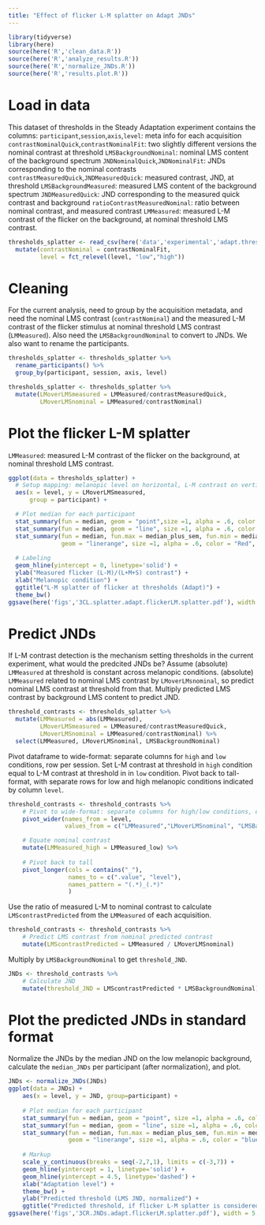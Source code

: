 ```yaml
---
title: "Effect of flicker L-M splatter on Adapt JNDs"
---
```

```r
library(tidyverse)
library(here)
source(here('R','clean_data.R'))
source(here('R','analyze_results.R'))
source(here('R','normalize_JNDs.R'))
source(here('R','results.plot.R'))
```
# Load in data
This dataset of thresholds in the Steady Adaptation experiment contains the columns:
`participant`,`session`,`axis`,`level`: meta info for each acquisition
`contrastNominalQuick`,`contrastNominalFit`: two slightly different versions the nominal contrast at threshold
`LMSBackgroundNominal`: nominal LMS content of the background spectrum
`JNDNominalQuick`,`JNDNominalFit`: JNDs corresponding to the nominal contrasts
`contrastMeasuredQuick`,`JNDMeasuredQuick`: measured contrast, JND, at threshold
`LMSBackgroundMeasured`: measured LMS content of the background spectrum
`JNDMeasuredQuick`: JND corresponding to the measured quick contrast and background
`ratioContrastMeasuredNominal`: ratio between nominal contrast, and measured contrast
`LMMeasured`: measured L-M contrast of the flicker on the background, at nominal threshold LMS contrast.
```r
thresholds_splatter <- read_csv(here('data','experimental','adapt.thresholds.splatter.csv')) %>%
  mutate(contrastNominal = contrastNominalFit,
         level = fct_relevel(level, "low","high"))  
```
# Cleaning
For the current analysis, need to group by the acquisition metadata, and need the nominal LMS contrast (`contrastNominal`) and the measured L-M contrast of the flicker stimulus at nominal threshold LMS contrast (`LMMeasured`). Also need the `LMSBackgroundNominal` to convert to JNDs. We also want to rename the participants.
```r
thresholds_splatter <- thresholds_splatter %>%
  rename_participants() %>%
  group_by(participant, session, axis, level)
```
```r
thresholds_splatter <- thresholds_splatter %>%
  mutate(LMoverLMSmeasured = LMMeasured/contrastMeasuredQuick,
         LMoverLMSnominal = LMMeasured/contrastNominal)
```
# Plot the flicker L-M splatter
`LMMeasured`: measured L-M contrast of the flicker on the background, at nominal threshold LMS contrast.
```r
ggplot(data = thresholds_splatter) +
  # Setup mapping: melanopic level on horizontal, L-M contrast on vertical
  aes(x = level, y = LMoverLMSmeasured,
      group = participant) +

  # Plot median for each participant
  stat_summary(fun = median, geom = "point",size =1, alpha = .6, color = "Red", position = position_dodge(width = .08)) +
  stat_summary(fun = median, geom = "line", size =1, alpha = .6, color = "Red", position = position_dodge(width = .08)) +
  stat_summary(fun = median, fun.max = median_plus_sem, fun.min = median_minus_sem,
               geom = "linerange", size =1, alpha = .6, color = "Red", position = position_dodge(width = .08)) +  
  
  # Labeling
  geom_hline(yintercept = 0, linetype='solid') +
  ylab("Measured flicker (L-M)/(L+M+S) contrast") +
  xlab("Melanopic condition") +
  ggtitle("L-M splatter of flicker at thresholds (Adapt)") +
  theme_bw()
ggsave(here('figs','3CL.splatter.adapt.flickerLM.splatter.pdf'), width = 5, height = 5)
```
# Predict JNDs
If L-M contrast detection is the mechanism setting thresholds in the current experiment, what would the predcited JNDs be? Assume (absolute) `LMMeasured` at threshold is constant across melanopic conditions. (absolute) `LMMeasured` related to nominal LMS contrast by `LMoverLMsnominal`, so predict nominal LMS contrast at threshold from that. Multiply predicted LMS contrast by background LMS content to predict JND.
```r
threshold_contrasts <- thresholds_splatter %>%
  mutate(LMMeasured = abs(LMMeasured),
         LMoverLMSmeasured = LMMeasured/contrastMeasuredQuick,
         LMoverLMSnominal = LMMeasured/contrastNominal) %>%
  select(LMMeasured, LMoverLMSnominal, LMSBackgroundNominal)
```
Pivot dataframe to wide-format: separate columns for `high` and `low` conditions, row per session. Set L-M contrast at threshold in `high` condition equal to L-M contrast at threshold in in `low` condition. Pivot back to tall-format, with separate rows for low and high melanopic conditions indicated by column `level`.
```r
threshold_contrasts <- threshold_contrasts %>%
    # Pivot to wide-format: separate columns for high/low conditions, each row is a session
    pivot_wider(names_from = level, 
                values_from = c("LMMeasured","LMoverLMSnominal", "LMSBackgroundNominal")) %>%

    # Equate nominal contrast
    mutate(LMMeasured_high = LMMeasured_low) %>%
  
    # Pivot back to tall
    pivot_longer(cols = contains("_"),
                 names_to = c(".value", "level"),
                 names_pattern = "(.*)_(.*)"
                 )
```
Use the ratio of measured L-M to nominal contrast to calculate `LMScontrastPredicted` from the `LMMeasured` of each acquisition.
```r
threshold_contrasts <- threshold_contrasts %>%
    # Predict LMS contrast from nominal predicted contrast
    mutate(LMScontrastPredicted = LMMeasured / LMoverLMSnominal)
```
Multiply by `LMSBackgroundNominal` to get `threshold_JND`.
```r
JNDs <- threshold_contrasts %>%
    # Calculate JND
    mutate(threshold_JND = LMScontrastPredicted * LMSBackgroundNominal)
```

# Plot the predicted JNDs in standard format
Normalize the JNDs by the median JND on the low melanopic background, calculate the `median_JNDs` per participant (after normalization), and plot.
```r
JNDs <- normalize_JNDs(JNDs)
ggplot(data = JNDs) +
    aes(x = level, y = JND, group=participant) +
    
    # Plot median for each participant
    stat_summary(fun = median, geom = "point", size =1, alpha = .6, color = "blue", position = position_dodge(width = .08)) +
    stat_summary(fun = median, geom = "line", size =1, alpha = .6, color = "blue", position = position_dodge(width = .08)) +
    stat_summary(fun = median, fun.max = median_plus_sem, fun.min = median_minus_sem,
                 geom = "linerange", size =1, alpha = .6, color = "blue", position = position_dodge(width = .08)) +
    
    # Markup
    scale_y_continuous(breaks = seq(-2,7,1), limits = c(-3,7)) +
    geom_hline(yintercept = 1, linetype='solid') +
    geom_hline(yintercept = 4.5, linetype='dashed') +    
    xlab("Adaptation level") +
    theme_bw() +
    ylab("Predicted threshold (LMS JND, normalized") +
    ggtitle("Predicted threshold, if flicker L-M splatter is considered")
ggsave(here('figs','3CR.JNDs.adapt.flickerLM.splatter.pdf'), width = 5, height = 5)
```